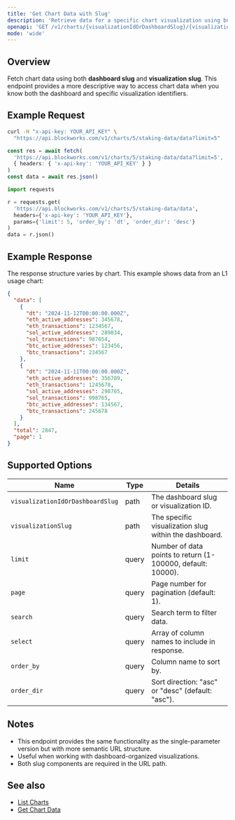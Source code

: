 ```yaml
---
title: 'Get Chart Data with Slug'
description: 'Retrieve data for a specific chart visualization using both dashboard and visualization slugs'
openapi: 'GET /v1/charts/{visualizationIdOrDashboardSlug}/{visualizationSlug}/data'
mode: 'wide'
---
```


## Overview

Fetch chart data using both **dashboard slug** and **visualization slug**. This endpoint provides a more descriptive way to access chart data when you know both the dashboard and specific visualization identifiers.

## Example Request

<CodeGroup>

```bash cURL
curl -H "x-api-key: YOUR_API_KEY" \
  "https://api.blockworks.com/v1/charts/5/staking-data/data?limit=5"
```

```typescript TypeScript
const res = await fetch(
  'https://api.blockworks.com/v1/charts/5/staking-data/data?limit=5',
  { headers: { 'x-api-key': 'YOUR_API_KEY' } }
)
const data = await res.json()
```

```python Python
import requests

r = requests.get(
  'https://api.blockworks.com/v1/charts/5/staking-data/data',
  headers={'x-api-key': 'YOUR_API_KEY'},
  params={'limit': 5, 'order_by': 'dt', 'order_dir': 'desc'}
)
data = r.json()
```

</CodeGroup>

## Example Response

The response structure varies by chart. This example shows data from an L1 usage chart:

```json
{
  "data": [
    {
      "dt": "2024-11-12T00:00:00.000Z",
      "eth_active_addresses": 345678,
      "eth_transactions": 1234567,
      "sol_active_addresses": 289034,
      "sol_transactions": 987654,
      "btc_active_addresses": 123456,
      "btc_transactions": 234567
    },
    {
      "dt": "2024-11-11T00:00:00.000Z",
      "eth_active_addresses": 356789,
      "eth_transactions": 1245678,
      "sol_active_addresses": 298765,
      "sol_transactions": 998765,
      "btc_active_addresses": 134567,
      "btc_transactions": 245678
    }
  ],
  "total": 2847,
  "page": 1
}
```

## Supported Options

| Name | Type | Details |
| - | - | - |
| `visualizationIdOrDashboardSlug` | path | The dashboard slug or visualization ID. |
| `visualizationSlug` | path | The specific visualization slug within the dashboard. |
| `limit` | query | Number of data points to return (1-100000, default: 10000). |
| `page` | query | Page number for pagination (default: 1). |
| `search` | query | Search term to filter data. |
| `select` | query | Array of column names to include in response. |
| `order_by` | query | Column name to sort by. |
| `order_dir` | query | Sort direction: "asc" or "desc" (default: "asc"). |

## Notes

- This endpoint provides the same functionality as the single-parameter version but with more semantic URL structure.
- Useful when working with dashboard-organized visualizations.
- Both slug components are required in the URL path.

## See also

- [List Charts](/api-reference/charts/list)
- [Get Chart Data](/api-reference/charts/get-data)